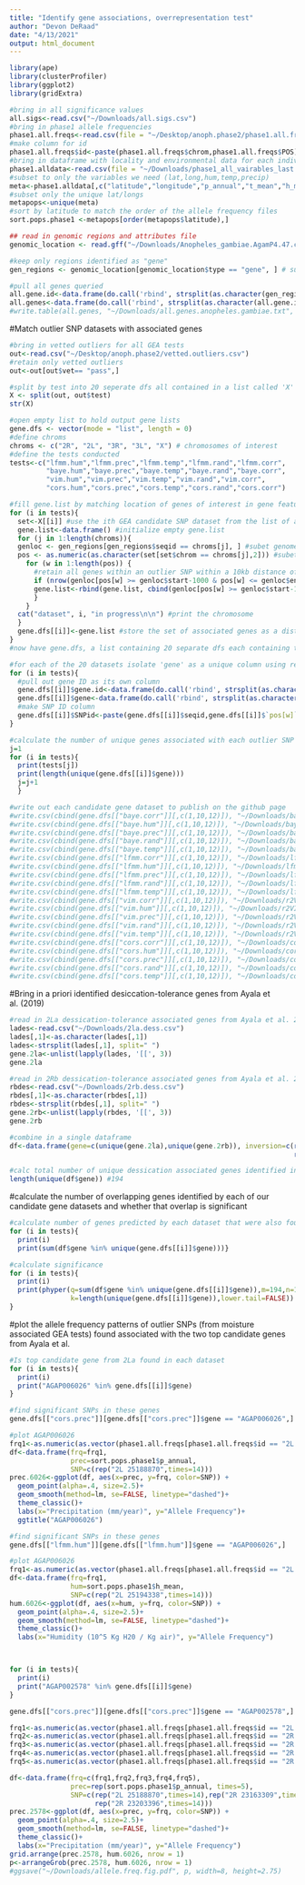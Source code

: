 ```yaml
---
title: "Identify gene associations, overrepresentation test"
author: "Devon DeRaad"
date: "4/13/2021"
output: html_document
---
```


```r
library(ape)
library(clusterProfiler)
library(ggplot2)
library(gridExtra)

#bring in all significance values
all.sigs<-read.csv("~/Downloads/all.sigs.csv")
#bring in phase1 allele frequencies
phase1.all.freqs<-read.csv(file = "~/Desktop/anoph.phase2/phase1.all.freqs.csv")
#make column for id
phase1.all.freqs$id<-paste(phase1.all.freqs$chrom,phase1.all.freqs$POS)
#bring in dataframe with locality and environmental data for each individual phase1
phase1.alldata<-read.csv(file = "~/Downloads/phase1_all_vairables_last.csv")
#subset to only the variables we need (lat,long,hum,temp,precip)
meta<-phase1.alldata[,c("latitude","longitude","p_annual","t_mean","h_mean","autocorrelated","random")]
#subset only the unique lat/longs
metapops<-unique(meta)
#sort by latitude to match the order of the allele frequency files
sort.pops.phase1 <-metapops[order(metapops$latitude),]

## read in genomic regions and attributes file
genomic_location <- read.gff("~/Downloads/Anopheles_gambiae.AgamP4.47.chr.gff3.gz")

#keep only regions identified as "gene"
gen_regions <- genomic_location[genomic_location$type == "gene", ] # subset to only gene regions

#pull all genes queried
all.gene.id<-data.frame(do.call('rbind', strsplit(as.character(gen_regions$attributes),';',fixed=TRUE)))[,1]
all.genes<-data.frame(do.call('rbind', strsplit(as.character(all.gene.id),':',fixed=TRUE)))[,2]
#write.table(all.genes, "~/Downloads/all.genes.anopheles.gambiae.txt", row.names = F, col.names = F, quote = F)
```

#Match outlier SNP datasets with associated genes
```r
#bring in vetted outliers for all GEA tests
out<-read.csv("~/Desktop/anoph.phase2/vetted.outliers.csv")
#retain only vetted outliers
out<-out[out$vet== "pass",]

#split by test into 20 seperate dfs all contained in a list called 'X'
X <- split(out, out$test)
str(X)

#open empty list to hold output gene lists
gene.dfs <- vector(mode = "list", length = 0)
#define chroms
chroms <- c("2R", "2L", "3R", "3L", "X") # chromosomes of interest
#define the tests conducted
tests<-c("lfmm.hum","lfmm.prec","lfmm.temp","lfmm.rand","lfmm.corr",
         "baye.hum","baye.prec","baye.temp","baye.rand","baye.corr",
         "vim.hum","vim.prec","vim.temp","vim.rand","vim.corr",
         "cors.hum","cors.prec","cors.temp","cors.rand","cors.corr")

#fill gene.list by matching location of genes of interest in gene feature regions by chromosomes
for (i in tests){
  set<-X[[i]] #use the ith GEA candidate SNP dataset from the list of all 15 stored in 'X'
  gene.list<-data.frame() #initialize empty gene.list
  for (j in 1:length(chroms)){
  genloc <- gen_regions[gen_regions$seqid == chroms[j], ] #subet genome-wide gene info into only the relevant chromosome
  pos <- as.numeric(as.character(set[set$chrom == chroms[j],2])) #subet list of GEA outlier SNPs to only the relevant chromosome
    for (w in 1:length(pos)) {
      #retain all genes within an outlier SNP within a 10kb distance of the start or end of the gene
      if (nrow(genloc[pos[w] >= genloc$start-1000 & pos[w] <= genloc$end+1000,]) !=0){
      gene.list<-rbind(gene.list, cbind(genloc[pos[w] >= genloc$start-1000 & pos[w] <= genloc$end+1000,], pos[w]))
      }
    }
  cat("dataset", i, "in progress\n\n") #print the chromosome
  }
  gene.dfs[[i]]<-gene.list #store the set of associated genes as a distinct df in this list
}
#now have gene.dfs, a list containing 20 separate dfs each containing the associated genes for a given GEA test

```

```r
#for each of the 20 datasets isolate 'gene' as a unique column using regular expressions
for (i in tests){
  #pull out gene ID as its own column
  gene.dfs[[i]]$gene.id<-data.frame(do.call('rbind', strsplit(as.character(gene.dfs[[i]]$attributes),';',fixed=TRUE)))[,1]
  gene.dfs[[i]]$gene<-data.frame(do.call('rbind', strsplit(as.character(gene.dfs[[i]]$gene.id),':',fixed=TRUE)))[,2]
  #make SNP ID column
  gene.dfs[[i]]$SNPid<-paste(gene.dfs[[i]]$seqid,gene.dfs[[i]]$`pos[w]`)
}

#calculate the number of unique genes associated with each outlier SNP dataset
j=1
for (i in tests){
  print(tests[j])
  print(length(unique(gene.dfs[[i]]$gene)))
  j=j+1
  }

#write out each candidate gene dataset to publish on the github page
#write.csv(cbind(gene.dfs[["baye.corr"]][,c(1,10,12)]), "~/Downloads/baye.corr.gene.list.csv", row.names = F, col.names = T, quote = F)
#write.csv(cbind(gene.dfs[["baye.hum"]][,c(1,10,12)]), "~/Downloads/baye.hum.gene.list.csv", row.names = F, col.names = T, quote = F)
#write.csv(cbind(gene.dfs[["baye.prec"]][,c(1,10,12)]), "~/Downloads/baye.prec.gene.list.csv", row.names = F, col.names = T, quote = F)
#write.csv(cbind(gene.dfs[["baye.rand"]][,c(1,10,12)]), "~/Downloads/baye.rand.gene.list.csv", row.names = F, col.names = T, quote = F)
#write.csv(cbind(gene.dfs[["baye.temp"]][,c(1,10,12)]), "~/Downloads/baye.temp.gene.list.csv", row.names = F, col.names = T, quote = F)
#write.csv(cbind(gene.dfs[["lfmm.corr"]][,c(1,10,12)]), "~/Downloads/lfmm.corr.gene.list.csv", row.names = F, col.names = T, quote = F)
#write.csv(cbind(gene.dfs[["lfmm.hum"]][,c(1,10,12)]), "~/Downloads/lfmm.hum.gene.list.csv", row.names = F, col.names = T, quote = F)
#write.csv(cbind(gene.dfs[["lfmm.prec"]][,c(1,10,12)]), "~/Downloads/lfmm.prec.gene.list.csv", row.names = F, col.names = T, quote = F)
#write.csv(cbind(gene.dfs[["lfmm.rand"]][,c(1,10,12)]), "~/Downloads/lfmm.rand.gene.list.csv", row.names = F, col.names = T, quote = F)
#write.csv(cbind(gene.dfs[["lfmm.temp"]][,c(1,10,12)]), "~/Downloads/lfmm.temp.gene.list.csv", row.names = F, col.names = T, quote = F)
#write.csv(cbind(gene.dfs[["vim.corr"]][,c(1,10,12)]), "~/Downloads/r2VIM.corr.gene.list.csv", row.names = F, col.names = T, quote = F)
#write.csv(cbind(gene.dfs[["vim.hum"]][,c(1,10,12)]), "~/Downloads/r2VIM.hum.gene.list.csv", row.names = F, col.names = T, quote = F)
#write.csv(cbind(gene.dfs[["vim.prec"]][,c(1,10,12)]), "~/Downloads/r2VIM.prec.gene.list.csv", row.names = F, col.names = T, quote = F)
#write.csv(cbind(gene.dfs[["vim.rand"]][,c(1,10,12)]), "~/Downloads/r2VIM.rand.gene.list.csv", row.names = F, col.names = T, quote = F)
#write.csv(cbind(gene.dfs[["vim.temp"]][,c(1,10,12)]), "~/Downloads/r2VIM.temp.gene.list.csv", row.names = F, col.names = T, quote = F)
#write.csv(cbind(gene.dfs[["cors.corr"]][,c(1,10,12)]), "~/Downloads/cors.corr.gene.list.csv", row.names = F, col.names = T, quote = F)
#write.csv(cbind(gene.dfs[["cors.hum"]][,c(1,10,12)]), "~/Downloads/cors.hum.gene.list.csv", row.names = F, col.names = T, quote = F)
#write.csv(cbind(gene.dfs[["cors.prec"]][,c(1,10,12)]), "~/Downloads/cors.prec.gene.list.csv", row.names = F, col.names = T, quote = F)
#write.csv(cbind(gene.dfs[["cors.rand"]][,c(1,10,12)]), "~/Downloads/cors.rand.gene.list.csv", row.names = F, col.names = T, quote = F)
#write.csv(cbind(gene.dfs[["cors.temp"]][,c(1,10,12)]), "~/Downloads/cors.temp.gene.list.csv", row.names = F, col.names = T, quote = F)

```

#Bring in a priori identified desiccation-tolerance genes from Ayala et al. (2019)
```r
#read in 2La dessication-tolerance associated genes from Ayala et al. 2019
lades<-read.csv("~/Downloads/2la.dess.csv")
lades[,1]<-as.character(lades[,1])
lades<-strsplit(lades[,1], split=" ")
gene.2la<-unlist(lapply(lades, '[[', 3))
gene.2la

#read in 2Rb dessication-tolerance associated genes from Ayala et al. 2019
rbdes<-read.csv("~/Downloads/2rb.dess.csv")
rbdes[,1]<-as.character(rbdes[,1])
rbdes<-strsplit(rbdes[,1], split=" ")
gene.2rb<-unlist(lapply(rbdes, '[[', 3))
gene.2rb

#combine in a single dataframe
df<-data.frame(gene=c(unique(gene.2la),unique(gene.2rb)), inversion=c(rep("la", times=length(unique(gene.2la))),
                                                                      rep("rb", times=length(unique(gene.2rb)))))

#calc total number of unique dessication associated genes identified in Ayala et al. 2019
length(unique(df$gene)) #194

```

#calculate the number of overlapping genes identified by each of our candidate gene datasets and whether that overlap is significant
```r
#calculate number of genes predicted by each dataset that were also found in Ayala candidate gene set
for (i in tests){
  print(i)
  print(sum(df$gene %in% unique(gene.dfs[[i]]$gene)))}

#calculate significance
for (i in tests){
  print(i)
  print(phyper(q=sum(df$gene %in% unique(gene.dfs[[i]]$gene)),m=194,n=12576-194,
               k=length(unique(gene.dfs[[i]]$gene)),lower.tail=FALSE))
}

```

#plot the allele frequency patterns of outlier SNPs (from moisture associated GEA tests) found associated with the two top candidate genes from Ayala et al.
```r
#Is top candidate gene from 2La found in each dataset
for (i in tests){
  print(i)
  print("AGAP006026" %in% gene.dfs[[i]]$gene)
}

#find significant SNPs in these genes
gene.dfs[["cors.prec"]][gene.dfs[["cors.prec"]]$gene == "AGAP006026",]

#plot AGAP006026
frq1<-as.numeric(as.vector(phase1.all.freqs[phase1.all.freqs$id == "2L 25188870",3:16]))
df<-data.frame(frq=frq1,
               prec=sort.pops.phase1$p_annual,
               SNP=c(rep("2L 25188870",times=14)))
prec.6026<-ggplot(df, aes(x=prec, y=frq, color=SNP)) + 
  geom_point(alpha=.4, size=2.5)+
  geom_smooth(method=lm, se=FALSE, linetype="dashed")+
  theme_classic()+
  labs(x="Precipitation (mm/year)", y="Allele Frequency")+
  ggtitle("AGAP006026")

#find significant SNPs in these genes
gene.dfs[["lfmm.hum"]][gene.dfs[["lfmm.hum"]]$gene == "AGAP006026",]

#plot AGAP006026
frq1<-as.numeric(as.vector(phase1.all.freqs[phase1.all.freqs$id == "2L 25194338",3:16]))
df<-data.frame(frq=frq1,
               hum=sort.pops.phase1$h_mean,
               SNP=c(rep("2L 25194338",times=14)))
hum.6026<-ggplot(df, aes(x=hum, y=frq, color=SNP)) + 
  geom_point(alpha=.4, size=2.5)+
  geom_smooth(method=lm, se=FALSE, linetype="dashed")+
  theme_classic()+
  labs(x="Humidity (10^5 Kg H20 / Kg air)", y="Allele Frequency")



for (i in tests){
  print(i)
  print("AGAP002578" %in% gene.dfs[[i]]$gene)
}

gene.dfs[["cors.prec"]][gene.dfs[["cors.prec"]]$gene == "AGAP002578",]

frq1<-as.numeric(as.vector(phase1.all.freqs[phase1.all.freqs$id == "2L 25188870",3:16]))
frq2<-as.numeric(as.vector(phase1.all.freqs[phase1.all.freqs$id == "2R 23163309",3:16]))
frq3<-as.numeric(as.vector(phase1.all.freqs[phase1.all.freqs$id == "2R 23183183",3:16]))
frq4<-as.numeric(as.vector(phase1.all.freqs[phase1.all.freqs$id == "2R 23192809",3:16]))
frq5<-as.numeric(as.vector(phase1.all.freqs[phase1.all.freqs$id == "2R 23203396",3:16]))

df<-data.frame(frq=c(frq1,frq2,frq3,frq4,frq5),
               prec=rep(sort.pops.phase1$p_annual, times=5),
               SNP=c(rep("2L 25188870",times=14),rep("2R 23163309",times=14),rep("2R 23183183",times=14),rep("2R 23192809",times=14),
                     rep("2R 23203396",times=14)))
prec.2578<-ggplot(df, aes(x=prec, y=frq, color=SNP)) + 
  geom_point(alpha=.4, size=2.5)+
  geom_smooth(method=lm, se=FALSE, linetype="dashed")+
  theme_classic()+
  labs(x="Precipitation (mm/year)", y="Allele Frequency")
grid.arrange(prec.2578, hum.6026, nrow = 1)
p<-arrangeGrob(prec.2578, hum.6026, nrow = 1)
#ggsave("~/Downloads/allele.freq.fig.pdf", p, width=8, height=2.75)

```

